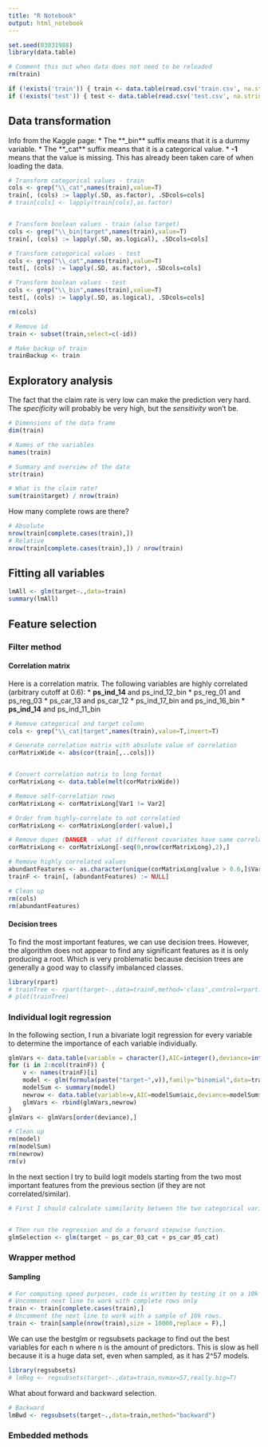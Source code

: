 ```yaml
---
title: "R Notebook"
output: html_notebook
---
```



```r
set.seed(03031988)
library(data.table)

# Comment this out when data does not need to be reloaded
rm(train)

if (!exists('train')) { train <- data.table(read.csv('train.csv', na.strings="-1")) }
if (!exists('test')) { test <- data.table(read.csv('test.csv', na.strings="-1")) }

```

## Data transformation
Info from the Kaggle page:
* The **_bin** suffix means that it is a dummy variable. 
* The **_cat** suffix means that it is a categorical value.
* **-1** means that the value is missing. This has already been taken care of when loading the data.

```r
# Transform categorical values - train
cols <- grep("\\_cat",names(train),value=T)
train[, (cols) := lapply(.SD, as.factor), .SDcols=cols]
# train[cols] <- lapply(train[cols],as.factor)


# Transform boolean values - train (also target)
cols <- grep("\\_bin|target",names(train),value=T)
train[, (cols) := lapply(.SD, as.logical), .SDcols=cols]

# Transform categorical values - test
cols <- grep("\\_cat",names(train),value=T)
test[, (cols) := lapply(.SD, as.factor), .SDcols=cols]

# Transform boolean values - test
cols <- grep("\\_bin",names(train),value=T)
test[, (cols) := lapply(.SD, as.logical), .SDcols=cols]

rm(cols)

# Remove id
train <- subset(train,select=c(-id))

# Make backup of train
trainBackup <- train
```

## Exploratory analysis

The fact that the claim rate is very low can make the prediction very hard. The _specificity_ will probably be very high, but the _sensitivity_ won't be.

```r
# Dimensions of the data frame
dim(train)

# Names of the variables
names(train)

# Summary and overview of the data
str(train)

# What is the claim rate?
sum(train$target) / nrow(train)

```

How many complete rows are there?
```r
# Absolute
nrow(train[complete.cases(train),])
# Relative
nrow(train[complete.cases(train),]) / nrow(train)
```

## Fitting all variables
```r
lmAll <- glm(target~.,data=train)
summary(lmAll)
```

## Feature selection
### Filter method
#### Correlation matrix
Here is a correlation matrix. The following variables are highly correlated (arbitrary cutoff at 0.6):
* **ps_ind_14** and ps_ind_12_bin
* ps_reg_01 and ps_reg_03
* ps_car_13 and ps_car_12
* ps_ind_17_bin and ps_ind_16_bin
* **ps_ind_14** and ps_ind_11_bin

```r
# Remove categorical and target column
cols <- grep("\\_cat|target",names(train),value=T,invert=T)

# Generate correlation matrix with absolute value of correlation
corMatrixWide <- abs(cor(train[,..cols]))


# Convert correlation matrix to long format
corMatrixLong <- data.table(melt(corMatrixWide))

# Remove self-correlation rows
corMatrixLong <- corMatrixLong[Var1 != Var2]

# Order from highly-correlate to not correlatied
corMatrixLong <- corMatrixLong[order(-value),]

# Remove dupes (DANGER - what if different covariates have same correlation coefficient?)
corMatrixLong <- corMatrixLong[-seq(0,nrow(corMatrixLong),2),]

# Remove highly correlated values
abundantFeatures <- as.character(unique(corMatrixLong[value > 0.6,]$Var2))
trainF <- train[, (abundantFeatures) := NULL]

# Clean up
rm(cols)
rm(abundantFeatures)
```

#### Decision trees
To find the most important features, we can use decision trees. However, the algorithm does not appear to find any significant features as it is only producing a root. Which is very problematic because decision trees are generally a good way to classify imbalanced classes.

```r
library(rpart)
# trainTree <- rpart(target~.,data=trainF,method='class',control=rpart.control(minsplit=1, minbucket=1, cp=0.001))
# plot(trainTree)
```

### Individual logit regression
In the following section, I run a bivariate logit regression for every variable to determine the importance of each variable individually.

```r
glmVars <- data.table(variable = character(),AIC=integer(),deviance=integer(),p=integer())
for (i in 2:ncol(trainF)) {
    v <- names(trainF)[i]
    model <- glm(formula(paste("target~",v)),family="binomial",data=trainF)
    modelSum <- summary(model)
    newrow <- data.table(variable=v,AIC=modelSum$aic,deviance=modelSum$deviance,p=modelSum$coefficients[8])
    glmVars <- rbind(glmVars,newrow)
}
glmVars <- glmVars[order(deviance),]

# Clean up
rm(model)
rm(modelSum)
rm(newrow)
rm(v)
```

In the next section I try to build logit models starting from the two most important features from the previous section (if they are not correlated/similar).
```r
# First I should calculate simmilarity between the two categorical variables


# Then run the regression and do a forward stepwise function.
glmSelection <- glm(target ~ ps_car_03_cat + ps_car_05_cat)
```

### Wrapper method

#### Sampling
```r
# For computing speed purposes, code is written by testing it on a 10k non-missing data record data set.
# Uncomment next line to work with complete rows only
train <- train[complete.cases(train),]
# Uncomment the next line to work with a sample of 10k rows.
train <- train[sample(nrow(train),size = 10000,replace = F),]
```

We can use the bestglm or regsubsets package to find out the best variables for each n where n is the amount of predictors. This is slow as hell because it is a huge data set, even when sampled, as it has 2^57 models.

```r
library(regsubsets)
# lmReg <- regsubsets(target~.,data=train,nvmax=57,really.big=T)
```

What about forward and backward selection.
```r
# Backward
lmBwd <- regsubsets(target~.,data=train,method="backward")
```

### Embedded methods
